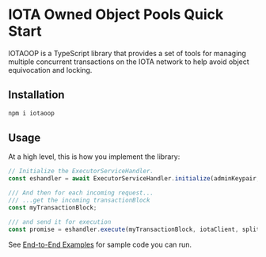 
# IOTA Owned Object Pools Quick Start

<Beta/>

IOTAOOP is a TypeScript library that provides a set of tools for managing multiple concurrent
transactions on the IOTA network to help avoid object equivocation and locking.

## Installation

```sh npm2yarn
npm i iotaoop
```

## Usage

At a high level, this is how you implement the library:

```ts
// Initialize the ExecutorServiceHandler.
const eshandler = await ExecutorServiceHandler.initialize(adminKeypair, iotaClient);

/// And then for each incoming request...
/// ...get the incoming transactionBlock
const myTransactionBlock;

/// and send it for execution
const promise = eshandler.execute(myTransactionBlock, iotaClient, splitStrategy);
```

See [End-to-End Examples](../owned-object-pool/examples.mdx) for sample code you can run.
